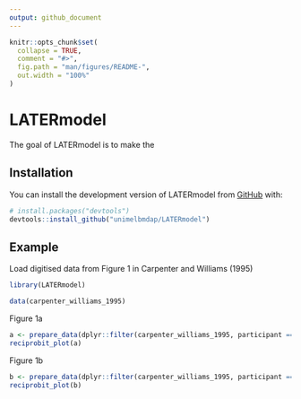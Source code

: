 ```yaml
---
output: github_document
---
```


<!-- README.md is generated from README.Rmd. Please edit that file -->

```r
knitr::opts_chunk$set(
  collapse = TRUE,
  comment = "#>",
  fig.path = "man/figures/README-",
  out.width = "100%"
)
```

# LATERmodel

<!-- badges: start -->
<!-- badges: end -->

The goal of LATERmodel is to make the 

## Installation

You can install the development version of LATERmodel from [GitHub](https://github.com/) with:

``` r
# install.packages("devtools")
devtools::install_github("unimelbmdap/LATERmodel")
```

## Example

Load digitised data from Figure 1 in Carpenter and Williams (1995)

```r
library(LATERmodel)

data(carpenter_williams_1995)
```

Figure 1a
```r
a <- prepare_data(dplyr::filter(carpenter_williams_1995, participant == "a"))
reciprobit_plot(a)
```

Figure 1b
```r
b <- prepare_data(dplyr::filter(carpenter_williams_1995, participant == "b"))
reciprobit_plot(b)
```
